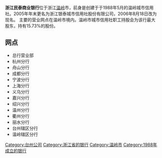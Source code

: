 {{unreferenced|time=2019-01-06T12:28:01+00:00}}
{{Infobox Company
| company_name =浙江民泰商业银行股份有限公司
| name_en=Zhejiang Mintai Commercial Bank Co., Ltd.
| company_logo =[[File:Zhejiang_mintai.jpg|250px]]
| company_type =[[股份有限公司|股份有限公司]]（未上市）
| foundation =2006-8-14
| location =[[中国|中国]]·[[台州|台州]]
| industry =银行业
| key_people =董事长：江建法<br />行长：郭伯成 
| unit =亿元人民币
| net_income=13,003.23万元（2007年）
| products =金融产品
| revenue =33,016.07万元（2007年）
| homepage =http://www.mintaibank.com
| footnotes =<references />
}}
'''浙江民泰商业银行'''位于浙江[[温岭|温岭]]市，前身是创建于于1988年5月的温岭城市信用社。2005年年末更名为浙江银泰城市信用社股份有限公司，2006年8月18日改为现名。
主要的营业网点在温岭市境内。温岭市城市信用社职工持股会为该行最大股东，持有15.73%的股份。

== 网点 ==
*总行营业部
*杭州分行
*舟山分行
*成都分行
*宁波分行
*上海分行
*义乌分行 
*嘉兴分行 
*绍兴分行  
*温州分行
*衢州分行 
*丽水分行
*台州辖区分行
*温岭辖区分行

{{中华人民共和国城市商业银行}}
[[Category:台州公司|Category:台州公司]]
[[Category:浙江省的银行|Category:浙江省的银行]]
[[Category:温岭市|Category:温岭市]]
[[Category:1988年成立的银行|Category:1988年成立的银行]]